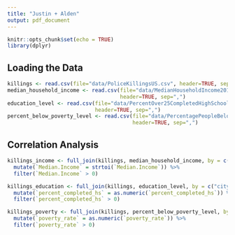 ```yaml
---
title: "Justin + Alden"
output: pdf_document
---
```


```r
knitr::opts_chunk$set(echo = TRUE)
library(dplyr)
```

## Loading the Data

```r
killings <- read.csv(file="data/PoliceKillingsUS.csv", header=TRUE, sep=",")
median_household_income <- read.csv(file="data/MedianHouseholdIncome2015.csv",
                                    header=TRUE, sep=",")
education_level <- read.csv(file="data/PercentOver25CompletedHighSchool.csv",
                            header=TRUE, sep=",")
percent_below_poverty_level <- read.csv(file="data/PercentagePeopleBelowPovertyLevel.csv",
                                        header=TRUE, sep=",")
```

## Correlation Analysis

```r
killings_income <- full_join(killings, median_household_income, by = c("city" = "City")) %>%
  mutate(`Median.Income` = strtoi(`Median.Income`)) %>%
  filter(`Median.Income` > 0)
```

```r
killings_education <- full_join(killings, education_level, by = c("city" = "City")) %>%
  mutate(`percent_completed_hs` = as.numeric(`percent_completed_hs`)) %>%
  filter(`percent_completed_hs` > 0)
```

```r
killings_poverty <- full_join(killings, percent_below_poverty_level, by = c("city" = "City")) %>%
  mutate(`poverty_rate` = as.numeric(`poverty_rate`)) %>%
  filter(`poverty_rate` > 0)
```


